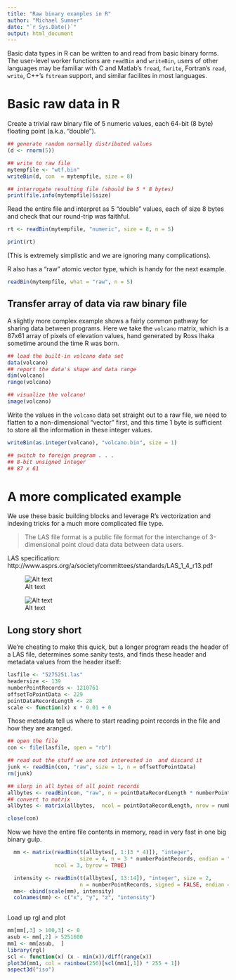 ```yaml
---
title: "Raw binary examples in R"
author: "Michael Sumner"
date: "`r Sys.Date()`"
output: html_document
---
```


Basic data types in R can be written to and read from basic binary forms. The user-level worker functions are `readBin` and `writeBin`, users of other languages may be familiar with C and Matlab's `fread`, `fwrite`, Fortran's `read`, `write`, C++'s `fstream` support, and similar facilites in most languages. 


# Basic raw data in R 

Create a trivial raw binary file of 5 numeric values, each 64-bit (8 byte) floating point (a.k.a. "double"). 


```r
## generate random normally distributed values
(d <- rnorm(5))

## write to raw file
mytempfile <- "wtf.bin"
writeBin(d, con  = mytempfile, size = 8)

## interrogate resulting file (should be 5 * 8 bytes)
print(file.info(mytempfile)$size)
```

Read the entire file and interpret as 5 "double" values, each of size 8 bytes and check that our round-trip was faithful. 

```r
rt <- readBin(mytempfile, "numeric", size = 8, n = 5)

print(rt)
```

(This is extremely simplistic and we are ignoring many complications). 

R also has a "raw" atomic vector type, which is handy for the next example. 

```r
readBin(mytempfile, what = "raw", n = 5)
```






## Transfer array of data via raw binary file

A slightly more complex example shows a fairly common pathway for sharing data between programs. Here we take the `volcano` matrix, which is a 87x61 array of pixels of elevation values, hand generated by Ross Ihaka sometime around the time R was born. 

```r
## load the built-in volcano data set
data(volcano)
## report the data's shape and data range
dim(volcano)
range(volcano)

## visualize the volcano!
image(volcano)

```

Write the values in the `volcano` data set straight out to a raw file, we need to flatten to a non-dimensional "vector" first, and this time 1 byte is sufficient to store all the information in these integer values. 

```r
writeBin(as.integer(volcano), "volcano.bin", size = 1)

## switch to foreign program . . .
## 8-bit unsigned integer
## 87 x 61

```

# A more complicated example

We use these basic building blocks and leverage R's vectorization and indexing tricks for a much more complicated file type. 

> The LAS file format is a public file format for the interchange of 3-dimensional point 
> cloud data data between data users.

LAS specification: 
http://www.asprs.org/a/society/committees/standards/LAS_1_4_r13.pdf

![Alt text](laslayout.png "LAS file layout")

![Alt text](lasspec.png "LAS point record format")

## Long story short

We're cheating to make this quick, but a longer program reads the header of a LAS file, determines some sanity tests, and finds these header and metadata values from the header itself: 

```r
lasfile <- "5275251.las"
headersize <- 139 
numberPointRecords <- 1210761
offsetToPointData <- 229
pointDataRecordLength <- 28
scale <- function(x) x * 0.01 + 0
```

Those metadata tell us where to start reading point records in the file and how they are aranged. 

```r
## open the file
con <- file(lasfile, open = "rb")

## read out the stuff we are not interested in  and discard it
junk <- readBin(con, "raw", size = 1, n = offsetToPointData)
rm(junk)

## slurp in all bytes of all point records
allbytes <- readBin(con, "raw", n = pointDataRecordLength * numberPointRecords, size = 1, endian = "little")
## convert to matrix
allbytes <- matrix(allbytes,  ncol = pointDataRecordLength, nrow = numberPointRecords, byrow = TRUE)

close(con)

```

Now we have the entire file contents in memory, read in very fast in one big binary gulp. 

```r
  mm <- matrix(readBin(t(allbytes[, 1:(3 * 4)]), "integer",
                       size = 4, n = 3 * numberPointRecords, endian = "little"),
               ncol = 3, byrow = TRUE)

  intensity <- readBin(t(allbytes[, 13:14]), "integer", size = 2,
                       n = numberPointRecords, signed = FALSE, endian = "little")
  mm<- cbind(scale(mm), intensity)                                                           
  colnames(mm) <- c("x", "y", "z", "intensity")
  
```
  
  Load up rgl and plot
  
  
```r
mm[mm[,3] > 100,3] <- 0
asub <- mm[,2] > 5251600
mm1 <- mm[asub,  ]
library(rgl)
scl <- function(x) (x - min(x))/diff(range(x))
plot3d(mm1, col = rainbow(256)[scl(mm1[,1]) * 255 + 1])
aspect3d("iso")

```
